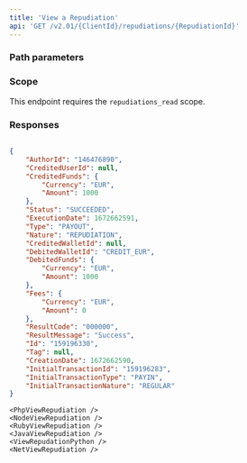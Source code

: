 ```yaml
---
title: 'View a Repudiation'  
api: 'GET /v2.01/{ClientId}/repudiations/{RepudiationId}'  
---
```


  

### Path parameters  

<RepudiationId />  

### Scope

This endpoint requires the `repudiations_read` scope.

### Responses  

<AccordionGroup><Accordion title="200">  

<AuthorId3Response />  

<CreditedUserId1Response />  

<CreditedFunds5Response />  

<Status2Response />  

<ExecutionDateResponse />  

<Type6Response />  

<NatureResponse />  

<CreditedWalletId1Response />  

<DebitedFunds5Response />  

<Fees4Response />  

<ResultCodeResponse />  

<ResultMessageResponse />  

<IdResponse />  

<TagResponse />  

<CreationDateResponse />  

<InitialTransactionId1Response />  

<InitialTransactionType1Response />  

<InitialTransactionNature1Response /></Accordion></AccordionGroup>  

<ResponseExample>  

```json 200  

{
    "AuthorId": "146476890",
    "CreditedUserId": null,
    "CreditedFunds": {
        "Currency": "EUR",
        "Amount": 1000
    },
    "Status": "SUCCEEDED",
    "ExecutionDate": 1672662591,
    "Type": "PAYOUT",
    "Nature": "REPUDIATION",
    "CreditedWalletId": null,
    "DebitedWalletId": "CREDIT_EUR",
    "DebitedFunds": {
        "Currency": "EUR",
        "Amount": 1000
    },
    "Fees": {
        "Currency": "EUR",
        "Amount": 0
    },
    "ResultCode": "000000",
    "ResultMessage": "Success",
    "Id": "159196330",
    "Tag": null,
    "CreationDate": 1672662590,
    "InitialTransactionId": "159196283",
    "InitialTransactionType": "PAYIN",
    "InitialTransactionNature": "REGULAR"
}  
 ```  

</ResponseExample>  

<RequestExample>  
  
    <PhpViewRepudiation />
    <NodeViewRepudiation />
    <RubyViewRepudiation />
    <JavaViewRepudiation />
    <ViewRepudationPython />
    <NetViewRepudiation />

</RequestExample></fileContent>
</invoke>